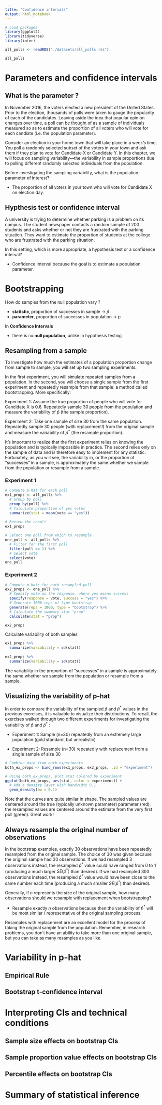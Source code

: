 ```yaml
---
title: "Confidence intervals"
output: html_notebook
---
```



```r
# Load packages
library(ggplot2)
library(tidyverse)
library(infer)

all_polls <- readRDS("./datasets/all_polls.rds")
```



```r
all_polls
```



# Parameters and confidence intervals


## What is the parameter ? 
In November 2016, the voters elected a new president of the United States. Prior to the election, thousands of polls were taken to gauge the popularity of each of the candidates. Leaving aside the idea that popular opinion changes over time, a poll can be thought of as a sample of individuals measured so as to estimate the proportion of all voters who will vote for each candiate (i.e. the population parameter).

Consider an election in your home town that will take place in a week's time. You poll a randomly selected subset of the voters in your town and ask them if they plan to vote for Candidate X or Candidate Y. In this chapter, we will focus on sampling variability—the variability in sample proportions due to polling different randomly selected individuals from the population.

Before investigating the sampling variability, what is the population parameter of interest?

- The proportion of all voters in your town who will vote for Candidate X on election day.


## Hypthesis test or confidence interval

A university is trying to determine whether parking is a problem on its campus. The student newspaper contacts a random sample of 200 students and asks whether or not they are frustrated with the parking situation. They want to estimate the proportion of students at the college who are frustrated with the parking situation.

In this setting, which is more appropriate, a hypothesis test or a confidence interval?

- Confidence interval because the goal is to estimate a population parameter.

# Bootstrapping

How do samples from the null population vary ?

- __statistic__, proportion of successes in sample -> $\hat p$
- __parameter__, proportion of successes in population -> p

 
In **Confidence Intervals**

- there is no __null population__, unlike in hypothesis testing


## Resampling from a sample

To investigate how much the estimates of a population proportion change from sample to sample, you will set up two sampling experiments.

In the first experiment, you will simulate repeated samples from a population. In the second, you will choose a single sample from the first experiment and repeatedly resample from that sample: a method called bootstrapping. More specifically:

Experiment 1: Assume the true proportion of people who will vote for Candidate X is 0.6. Repeatedly sample 30 people from the population and measure the variability of $\hat p$ (the sample proportion).

Experiment 2: Take one sample of size 30 from the same population. Repeatedly sample 30 people (with replacement!) from the original sample and measure the variability of $\hat p^*$ (the resample proportion).

It's important to realize that the first experiment relies on knowing the population and is typically impossible in practice. The second relies only on the sample of data and is therefore easy to implement for any statistic. Fortunately, as you will see, the variability in, or the proportion of "successes" in a sample, is approximately the same whether we sample from the population or resample from a sample.


### Experiment 1

```r
# Compute p-hat for each poll
ex1_props <- all_polls %>% 
  # Group by poll
  group_by(poll) %>% 
  # Calculate proportion of yes votes
  summarize(stat = mean(vote == "yes"))
  
# Review the result
ex1_props
```

```r
# Select one poll from which to resample
one_poll <- all_polls %>%
  # Filter for the first poll
  filter(poll == 1) %>%
  # Select vote
  select(vote)
one_poll
```


### Experiment 2

```r
# Compute p-hat* for each resampled poll
ex2_props <- one_poll %>%
  # Specify vote as the response, where yes means success
  specify(response = vote, success = "yes") %>%
  # Generate 1000 reps of type bootstrap
  generate(reps = 1000, type = "bootstrap") %>% 
  # Calculate the summary stat "prop"
  calculate(stat = "prop")

ex2_props
```


Calculate variability of both samples

```r
ex1_props %>% 
  summarize(variability = sd(stat))
  
ex2_props %>% 
  summarize(variability = sd(stat))
```
The variability in the proportion of “successes” in a sample is approximately the same whether we sample from the population or resample from a sample.


## Visualizing the variability of p-hat

In order to compare the variability of the sampled 
 $\hat p$ and  $\hat p^*$ values in the previous exercises, it is valuable to visualize their distributions. To recall, the exercises walked through two different experiments for investigating the variability of 
 $\hat p$ and  $\hat p^*$ :
 
- Experiment 1: Sample (n=30) repeatedly from an extremely large population (gold standard, but unrealistic)

- Experiment 2: Resample (n=30) repeatedly with replacement from a single sample of size 30
 
```r
# Combine data from both experiments
both_ex_props <- bind_rows(ex1_props, ex2_props, .id = "experiment")

# Using both_ex_props, plot stat colored by experiment
ggplot(both_ex_props, aes(stat, color = experiment)) + 
  # Add a density layer with bandwidth 0.1
  geom_density(bw = 0.1)
```

Note that the curves are quite similar in shape. The sampled 
 values are centered around the true (typically unknown parameter) parameter (red); the resampled 
 values are centered around the estimate from the very first poll (green). Great work!


## Always resample the original number of observations

In the bootstrap examples, exactly 30 observations have been repeatedly resampled from the original sample. The choice of 30 was given because the original sample had 30 observations. If we had resampled 3 observations instead, the resampled $\hat p^*$
 value could have ranged from 0 to 1 (producing a much larger $SE(\hat p^*)$
 than desired). If we had resampled 300 observations instead, the resampled $\hat p^*$ 
 value would have been close to the same number each time (producing a much smaller $SE(\hat p^*)$
 than desired).

Generally, if $n$ represents the size of the original sample, how many observations should we resample with replacement when bootstrapping?


- Resample exactly $n$ observations because then the variability of $\hat p^*$
 will be most similar / representative of the original sampling process.

 Resamples with replacement are an excellent model for the process of taking the original sample from the population. Remember, in research problems, you don't have an ability to take more than one original sample, but you can take as many resamples as you like.

# Variability in p-hat


## Empirical Rule


## Bootstrap t-confidence interval


# Interpreting CIs and  technical conditions


## Sample size effects on bootstrap CIs


## Sample proportion value effects on bootstrap CIs


## Percentile effects on bootstrap CIs


# Summary of statistical inference